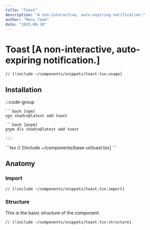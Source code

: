 ```yaml
---
title: "Toast"
description: "A non-interactive, auto-expiring notification."
author: "Muni Team"
date: "2025-09-28"
---
```



# Toast [A non-interactive, auto-expiring notification.]

<CodePreviewBlock>
<ToastComponent />

```tsx
// [!include ~/components/snippets/toast.tsx:usage]
```

</CodePreviewBlock>

## Installation

<Tabs>
  <TabsItem value="cli" label="CLI">
    :::code-group 

    ```bash [npm] 
    npx shadcn@latest add toast 
    ``` 
    ```bash [pnpm] 
    pnpm dlx shadcn@latest add toast 
    ``` 
    :::
  </TabsItem>
  <TabsItem value="manual" label="MANUAL">
    ```tsx 
    // [!include ~/components/base-ui/toast.tsx] 
    ```
  </TabsItem>
</Tabs>

## Anatomy

### Import

```tsx
// [!include ~/components/snippets/toast.tsx:import]
```

### Structure

This is the basic structure of the component.

```tsx
// [!include ~/components/snippets/toast.tsx:structure]
```